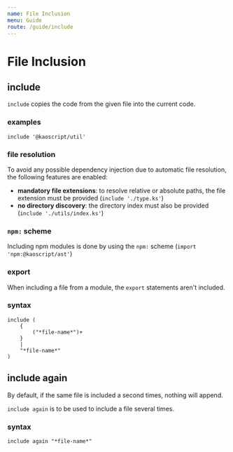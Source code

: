 ```yaml
---
name: File Inclusion
menu: Guide
route: /guide/include
---
```


# File Inclusion

## include

`include` copies the code from the given file into the current code.

### examples

```kaoscript
include '@kaoscript/util'
```

### file resolution

To avoid any possible dependency injection due to automatic file resolution, the following features are enabled:
- **mandatory file extensions**: to resolve relative or absolute paths, the file extension must be provided (`include './type.ks'`)
- **no directory discovery**: the directory index must also be provided (`include './utils/index.ks'`)

### `npm:` scheme

Including npm modules is done by using the `npm:` scheme (`import 'npm:@kaoscript/ast'`)

### export

When including a file from a module, the `export` statements aren't included.

### syntax

```syntax
include (
	{
		("*file-name*")+
	}
	|
	"*file-name*"
)
```

## include again

By default, if the same file is included a second times, nothing will append.

`include again` is to be used to include a file several times.

### syntax

```syntax
include again "*file-name*"
```
